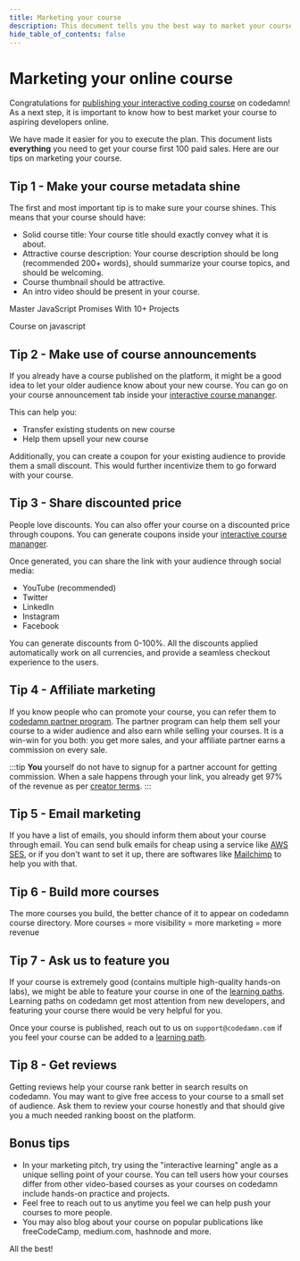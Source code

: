 ```yaml
---
title: Marketing your course
description: This document tells you the best way to market your course
hide_table_of_contents: false
---
```



# Marketing your online course

Congratulations for [publishing your interactive coding course](https://codedamn.com/instructor) on codedamn! As a next step, it is important to know how to best market your course to aspiring developers online.

We have made it easier for you to execute the plan. This document lists **everything** you need to get your course first 100 paid sales. Here are our tips on marketing your course.

## Tip 1 - Make your course metadata shine

The first and most important tip is to make sure your course shines. This means that your course should have:

-   Solid course title: Your course title should exactly convey what it is about.
-   Attractive course description: Your course description should be long (recommended 200+ words), should summarize your course topics, and should be welcoming.
-   Course thumbnail should be attractive.
-   An intro video should be present in your course.

<Admonition type="tip" icon="💡" title="Good Title">
	<p>Master JavaScript Promises With 10+ Projects</p>
</Admonition>

<Admonition type="warning" icon="💡" title="Bad Title">
	<p>Course on javascript</p>
</Admonition>

## Tip 2 - Make use of course announcements

If you already have a course published on the platform, it might be a good idea to let your older audience know about your new course. You can go on your course announcement tab inside your [interactive course mananger](https://codedamn.com/instructor/interactive-courses).

This can help you:

-   Transfer existing students on new course
-   Help them upsell your new course

Additionally, you can create a coupon for your existing audience to provide them a small discount. This would further incentivize them to go forward with your course.

## Tip 3 - Share discounted price

People love discounts. You can also offer your course on a discounted price through coupons. You can generate coupons inside your [interactive course mananger](https://codedamn.com/instructor/interactive-courses).

Once generated, you can share the link with your audience through social media:

-   YouTube (recommended)
-   Twitter
-   LinkedIn
-   Instagram
-   Facebook

You can generate discounts from 0-100%. All the discounts applied automatically work on all currencies, and provide a seamless checkout experience to the users.

## Tip 4 - Affiliate marketing

If you know people who can promote your course, you can refer them to [codedamn partner program](https://partner.codedamn.com). The partner program can help them sell your course to a wider audience and also earn while selling your courses. It is a win-win for you both: you get more sales, and your affiliate partner earns a commission on every sale.

:::tip
**You** yourself do not have to signup for a partner account for getting commission. When a sale happens through your link, you already get 97% of the revenue as per [creator terms](https://codedamn.com/instructor/terms).
:::

## Tip 5 - Email marketing

If you have a list of emails, you should inform them about your course through email. You can send bulk emails for cheap using a service like [AWS SES](https://aws.amazon.com/ses/), or if you don't want to set it up, there are softwares like [Mailchimp](https://mailchimp.com/) to help you with that.

## Tip 6 - Build more courses

The more courses you build, the better chance of it to appear on codedamn course directory. More courses = more visibility = more marketing = more revenue

## Tip 7 - Ask us to feature you

If your course is extremely good (contains multiple high-quality hands-on labs), we might be able to feature your course in one of the [learning paths](https://codedamn.com/learning-paths). Learning paths on codedamn get most attention from new developers, and featuring your course there would be very helpful for you.

Once your course is published, reach out to us on `support@codedamn.com` if you feel your course can be added to a [learning path](https://codedamn.com/learning-paths).

## Tip 8 - Get reviews

Getting reviews help your course rank better in search results on codedamn. You may want to give free access to your course to a small set of audience. Ask them to review your course honestly and that should give you a much needed ranking boost on the platform.

## Bonus tips

-   In your marketing pitch, try using the "interactive learning" angle as a unique selling point of your course. You can tell users how your courses differ from other video-based courses as your courses on codedamn include hands-on practice and projects.
-   Feel free to reach out to us anytime you feel we can help push your courses to more people.
-   You may also blog about your course on popular publications like freeCodeCamp, medium.com, hashnode and more.

All the best!
